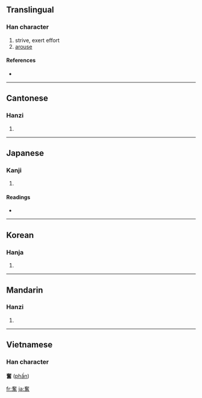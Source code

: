 {{also|奋}}
==Translingual==

===Han character===
{{Han char|rn=37|rad=大|as=13|sn=16|four=4060<sub>1</sub>|canj=大人土田 (KOGW)}}

# strive, exert effort
# [[arouse]]

====References====
* {{Han ref|kx=0254.090|dkj=06012|dj=0515.350|hdz=10550.030|uh=596E|ud=22894|bh=BEC4|bd=48836}}

----

==Cantonese==

===Hanzi===
{{yue-hanzi|jyut=|y=fan5}}

# {{defn|Cantonese}}

----

==Japanese==

===Kanji===
{{ja-kanji|grade=6|rs=大13}}

# {{defn|Japanese}}

====Readings====
* {{ja-readings|on=[[ふん]] (fun)|kun=[[ふるう]] (furuu)}}

----

==Korean==

===Hanja===
{{ko-hanja|hangeul=분|rv=bun|mr=pun}}

# {{defn|Korean}}

----

==Mandarin==

===Hanzi===
{{cmn-hanzi|sim=奋|pin=[[fèn]] ([[fen4]])|wg=fen<sup>4</sup>}}

# {{defn|Mandarin}}

----

==Vietnamese==

===Han character===
'''奮''' ([[phấn]])

[[fr:奮]]
[[ja:奮]]